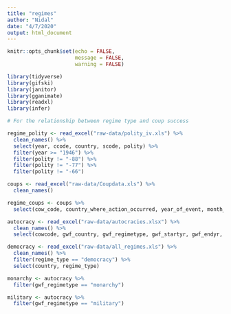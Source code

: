 ```yaml
---
title: "regimes"
author: "Nidal"
date: "4/7/2020"
output: html_document
---
```


```r
knitr::opts_chunk$set(echo = FALSE,
                      message = FALSE,
                      warning = FALSE)

library(tidyverse)
library(gifski)
library(janitor)
library(gganimate)
library(readxl)
library(infer)

# For the relationship between regime type and coup success

regime_polity <- read_excel("raw-data/polity_iv.xls") %>% 
  clean_names() %>% 
  select(year, ccode, country, scode, polity) %>% 
  filter(year >= "1946") %>% 
  filter(polity != "-88") %>% 
  filter(polity != "-77") %>% 
  filter(polity != "-66")

coups <- read_excel("raw-data/Coupdata.xls") %>% 
  clean_names()

regime_coups <- coups %>% 
  select(cow_code, country_where_action_occurred, year_of_event, month_of_event, day_of_event, type_of_coup, realized_coup, unrealized, military_coup, rebel_coup, palace_coup)

autocracy <- read_excel("raw-data/autocracies.xlsx") %>% 
  clean_names() %>% 
  select(cowcode, gwf_country, gwf_regimetype, gwf_startyr, gwf_endyr, gwf_howend)

democracy <- read_excel("raw-data/all_regimes.xls") %>% 
  clean_names() %>% 
  filter(regime_type == "democracy") %>% 
  select(country, regime_type)


```

```r

monarchy <- autocracy %>% 
  filter(gwf_regimetype == "monarchy")

```

```r

military <- autocracy %>% 
  filter(gwf_regimetype == "military")

```

